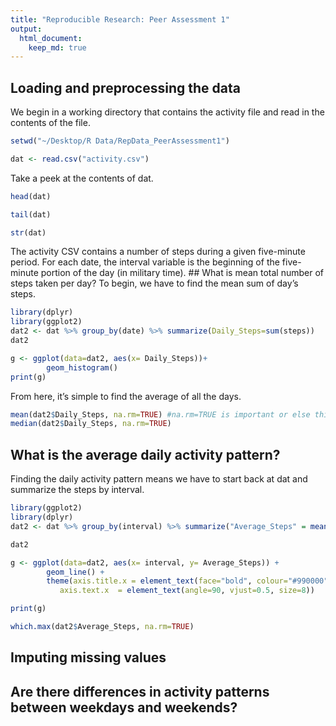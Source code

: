 ```yaml
---
title: "Reproducible Research: Peer Assessment 1"
output: 
  html_document:
    keep_md: true
---
```



## Loading and preprocessing the data
We begin in a working directory that contains the activity file and read in the contents of the file. 

```r
setwd("~/Desktop/R Data/RepData_PeerAssessment1")

dat <- read.csv("activity.csv")
```

Take a peek at the contents of dat.
```r
head(dat)
```
```r
tail(dat)
```
```r
str(dat)
```

The activity CSV contains a number of steps during a given five-minute period. For each date, the interval variable is the beginning of the five-minute portion of the day (in military time). 
## What is mean total number of steps taken per day?
To begin, we have to find the mean sum of day's steps.
```r
library(dplyr)
library(ggplot2)
dat2 <- dat %>% group_by(date) %>% summarize(Daily_Steps=sum(steps))
dat2

g <- ggplot(data=dat2, aes(x= Daily_Steps))+
        geom_histogram()
print(g)

```

From here, it's simple to find the average of all the days.

```r
mean(dat2$Daily_Steps, na.rm=TRUE) #na.rm=TRUE is important or else this will return NA
median(dat2$Daily_Steps, na.rm=TRUE)
```

## What is the average daily activity pattern?
Finding the daily activity pattern means we have to start back at dat and summarize the steps by interval.
```r
library(ggplot2)
library(dplyr)
dat2 <- dat %>% group_by(interval) %>% summarize("Average_Steps" = mean(steps, na.rm=TRUE))

dat2

g <- ggplot(data=dat2, aes(x= interval, y= Average_Steps)) +
        geom_line() +
        theme(axis.title.x = element_text(face="bold", colour="#990000", size=20),
           axis.text.x  = element_text(angle=90, vjust=0.5, size=8))

print(g)

which.max(dat2$Average_Steps, na.rm=TRUE)
```


## Imputing missing values



## Are there differences in activity patterns between weekdays and weekends?

